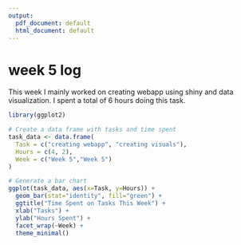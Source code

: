 ```yaml
---
output:
  pdf_document: default
  html_document: default
---
```

# week 5 log

This week I mainly worked on creating webapp using shiny and data visualization. I spent a total of 6 hours doing this task.

```r
library(ggplot2)

# Create a data frame with tasks and time spent
task_data <- data.frame(
  Task = c("creating webapp", "creating visuals"),
  Hours = c(4, 2),
  Week = c("Week 5","Week 5")
)

# Generate a bar chart
ggplot(task_data, aes(x=Task, y=Hours)) +
  geom_bar(stat="identity", fill="green") +
  ggtitle("Time Spent on Tasks This Week") +
  xlab("Tasks") +
  ylab("Hours Spent") +
  facet_wrap(~Week) +
  theme_minimal()
```

